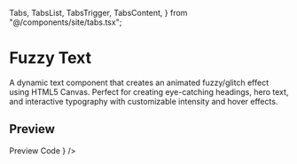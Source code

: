   Tabs,
  TabsList,
  TabsTrigger,
  TabsContent,
} from "@/components/site/tabs.tsx";

# Fuzzy Text

A dynamic text component that creates an animated fuzzy/glitch effect using HTML5 Canvas. Perfect for creating eye-catching headings, hero text, and interactive typography with customizable intensity and hover effects.

## Preview

<Tabs defaultValue="preview" className="">
  <TabsList>
    <TabsTrigger value="preview">Preview</TabsTrigger>
    <TabsTrigger value="code">Code</TabsTrigger>
  </TabsList>
  <TabsContent value="preview">
    <ComponentRenderer component={<FuzzyText />} />
  </TabsContent>
  <TabsContent value="code">
    <CodeBlock filePath="src/app/components/fuzzy/fuzzy.tsx" />
  </TabsContent>
</Tabs>


